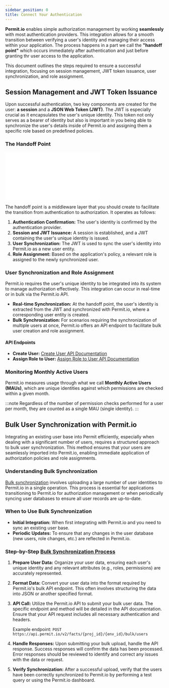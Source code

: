 ```yaml
---
sidebar_position: 0
title: Connect Your Authentication
---
```



**Permit.io** enables simple authorization management by working **seamlessly** with most authentication providers.
This integration allows for a smooth transition between verifying a user's identity and managing their access within your
application. The process happens in a part we call the **"handoff point"** which occurs immediately after authentication and
just before granting thr user access to the application.

This document outlines the steps required to ensure a successful integration, focusing on session management, JWT token issuance,
user synchronization, and role assignment.

## Session Management and JWT Token Issuance

Upon successful authentication, two key components are created for the user: **a session** and a **JSON Web Token (JWT)**.
The JWT is especially crucial as it encapsulates the user's unique identity. This token not only serves as a bearer of
identity but also is important in you being able to synchronize the user's details inside of Permit.io and assigning them a specific
role based on predefined policies.

### The Handoff Point

<div
  className="video-container"
  style={{
    position: "relative",
    width: "100%",
    paddingBottom: "56.25%", // 16:9 aspect ratio
    height: 0,
    overflow: "hidden",
  }}
>
  <iframe
    src={handoffPoint}
    title="The Handoff Point"
    frameBorder="0"
    allow="accelerometer; autoplay; clipboard-write; encrypted-media; gyroscope; picture-in-picture"
    allowFullScreen
    style={{
      position: "absolute",
      top: 0,
      left: 0,
      width: "100%",
      height: "100%",
    }}
  ></iframe>
</div>

The handoff point is a middleware layer that you should create to facilitate the transition from authentication to authorization.
It operates as follows:

1. **Authentication Confirmation:** The user's identity is confirmed by the authentication provider.
2. **Session and JWT Issuance:** A session is established, and a JWT containing the user's unique identity is issued.
3. **User Synchronization:** The JWT is used to sync the user's identity into Permit.io as a new user entity.
4. **Role Assignment:** Based on the application's policy, a relevant role is assigned to the newly synchronized user.

### User Synchronization and Role Assignment

Permit.io requires the user's unique identity to be integrated into its system to manage authorization effectively.
This integration can occur in real-time or in bulk via the Permit.io API.

- **Real-time Synchronization:** At the handoff point, the user's identity is extracted from the JWT and synchronized with Permit.io,
  where a corresponding user entity is created.
- **Bulk Synchronization:** For scenarios requiring the synchronization of multiple users at once, Permit.io offers an API endpoint
  to facilitate bulk user creation and role assignment.

#### API Endpoints

- **Create User:** [Create User API Documentation](https://api.permit.io/v2/redoc#tag/Users/operation/create_user)
- **Assign Role to User:** [Assign Role to User API Documentation](https://api.permit.io/v2/redoc#tag/Users/operation/assign_role_to_user)

### Monitoring Monthly Active Users

Permit.io measures usage through what we call **Monthly Active Users (MAUs)**, which are unique identities against which permissions are
checked within a given month.

:::note
Regardless of the number of permission checks performed for a user per month, they are counted as a
single MAU (single identity).
:::

## Bulk User Synchronization with Permit.io

Integrating an existing user base into Permit efficiently, especially when dealing with a significant number of users,
requires a structured approach to bulk user synchronization. This method ensures that your users are seamlessly imported into
Permit.io, enabling immediate application of authorization policies and role assignments.

### Understanding Bulk Synchronization

[Bulk synchronization](/how-to/bulk-operations#bulk-user-operations) involves uploading a large number of user identities to Permit.io in a single operation.
This process is essential for applications transitioning to Permit.io for authorization management or when periodically
syncing user databases to ensure all user records are up-to-date.

### When to Use Bulk Synchronization

- **Initial Integration:** When first integrating with Permit.io and you need to sync an existing user base.
- **Periodic Updates:** To ensure that any changes in the user database (new users, role changes, etc.) are reflected in Permit.io.

### Step-by-Step [Bulk Synchronization Process](/how-to/bulk-operations#bulk-user-operations)

1. **Prepare User Data:** Organize your user data, ensuring each user's unique identity and any relevant attributes (e.g., roles, permissions) are accurately represented.
2. **Format Data:** Convert your user data into the format required by Permit.io's bulk API endpoint. This often involves structuring the data into JSON or another specified format.
3. **API Call:** Utilize the Permit.io API to submit your bulk user data. The specific endpoint and method will be detailed in the API documentation. Ensure that your API request includes all necessary authentication and headers.

   Example endpoint: `POST https://api.permit.io/v2/facts/{proj_id}/{env_id}/bulk/users`

4. **Handle Responses:** Upon submitting your bulk upload, handle the API response. Success responses will confirm the data has been processed. Error responses should be reviewed to identify and correct any issues with the data or request.
5. **Verify Synchronization:** After a successful upload, verify that the users have been correctly synchronized to Permit.io by performing a test query or using the Permit.io dashboard.
